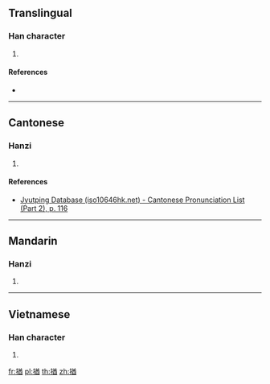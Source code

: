 {{character info/new}}
==Translingual==

===Han character===
{{Han char|rn=64|rad=手|as=09|sn=12|four=58060|canj=QTCW|ids=⿰扌酋}}

# {{defn|Han|sort=手09}}

====References====
* {{Han ref|kx=0440.250|dkj=12318|dj=0791.220|hdz=31921.030|uh=63C2|ud=25538|bh=D96A|bd=55658}}

----

==Cantonese==

===Hanzi===
{{yue-hanzi|jyut=[[zau1]]|y=jau1}}

# {{defn|lang=yue|sort=手09}}

====References====
* [http://www.iso10646hk.net/jp/document/download.jsp Jyutping Database (iso10646hk.net) - Cantonese Pronunciation List (Part 2), p. 116]

----

==Mandarin==

===Hanzi===
{{cmn-hanzi|pin=[[jiū]] ([[jiu1]])|wg=chiu<sup>1</sup>}}

# {{defn|lang=cmn|sort=手09}}

----

==Vietnamese==

===Han character===
{{vi-hantu|rs=手09|dùa}}

# {{defn|lang=vi|sort=手09}}

[[fr:揂]]
[[pl:揂]]
[[th:揂]]
[[zh:揂]]